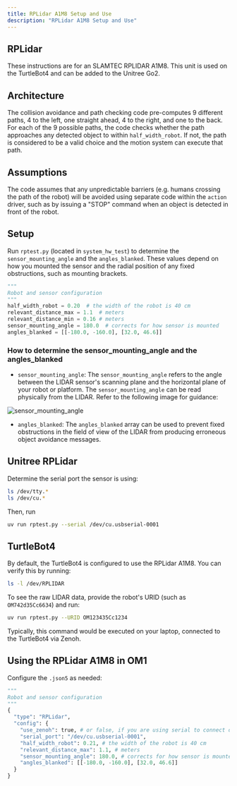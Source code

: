 ```yaml
---
title: RPLidar A1M8 Setup and Use
description: "RPLidar A1M8 Setup and Use"
---
```


## RPLidar

These instructions are for an SLAMTEC RPLIDAR A1M8. This unit is used on the TurtleBot4 and can be added to the Unitree Go2. 

## Architecture 

The collision avoidance and path checking code pre-computes 9 different paths, 4 to the left, one straight ahead, 4 to the right, and one to the back. For each of the 9 possible paths, the code checks whether the path approaches any detected object to within `half_width_robot`. If not, the path is considered to be a valid choice and the motion system can execute that path. 

## Assumptions

The code assumes that any unpredictable barriers (e.g. humans crossing the path of the robot) will be avoided using separate code within the `action` driver, such as by issuing a "STOP" command when an object is detected in front of the robot.  

## Setup

Run `rptest.py` (located in `system_hw_test`) to determine the `sensor_mounting_angle` and the `angles_blanked`. These values depend on how you mounted the sensor and the radial position of any fixed obstructions, such as mounting brackets.

```py
"""
Robot and sensor configuration
"""
half_width_robot = 0.20  # the width of the robot is 40 cm
relevant_distance_max = 1.1  # meters
relevant_distance_min = 0.16 # meters
sensor_mounting_angle = 180.0  # corrects for how sensor is mounted
angles_blanked = [[-180.0, -160.0], [32.0, 46.6]] 
```

### How to determine the sensor_mounting_angle and the angles_blanked

- `sensor_mounting_angle`: The `sensor_mounting_angle` refers to the angle between the LIDAR sensor's scanning plane and the horizontal plane of your robot or platform. The `sensor_mounting_angle` can be read physically from the LIDAR. Refer to the following image for guidance:  

![sensor_mounting_angle](/docs/assets/lidar_angle.png)  

- `angles_blanked`: The `angles_blanked` array can be used to prevent fixed obstructions in the field of view of the LIDAR from producing erroneous object avoidance messages.

## Unitree RPLidar

Determine the serial port the sensor is using:

```bash
ls /dev/tty.*  
ls /dev/cu.*  
```

Then, run

```bash
uv run rptest.py --serial /dev/cu.usbserial-0001
```

## TurtleBot4

By default, the TurtleBot4 is configured to use the RPLidar A1M8. You can verify this by running:

```bash
ls -l /dev/RPLIDAR
```

To see the raw LIDAR data, provide the robot's URID (such as `OM742d35Cc6634`) and run:

```bash
uv run rptest.py --URID OM123435Cc1234
```

Typically, this command would be executed on your laptop, connected to the TurtleBot4 via Zenoh.

## Using the RPLidar A1M8 in OM1

Configure the `.json5` as needed: 

```python
"""
Robot and sensor configuration
"""
{
  "type": "RPLidar",
  "config": {
    "use_zenoh": true, # or false, if you are using serial to connect directly to the LIDAR
    "serial_port": "/dev/cu.usbserial-0001",
    "half_width_robot": 0.21, # the width of the robot is 40 cm
    "relevant_distance_max": 1.1, # meters
    "sensor_mounting_angle": 180.0, # corrects for how sensor is mounted relative to robot
    "angles_blanked": [[-180.0, -160.0], [32.0, 46.6]]
  }
}
```
